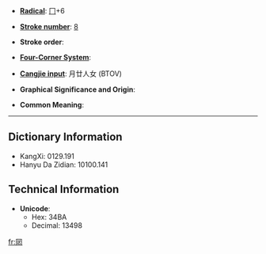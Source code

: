 * '''[[Wiktionary:Chinese radical index| Radical]]''': [[Wiktionary:Chinese radical index 冂|冂]]+6

* '''[[Wiktionary:Chinese total strokes index|Stroke number]]''': [[Wiktionary:Chinese total strokes index 8|8]]

* '''Stroke order''': 

* '''[[Wiktionary:Chinese four corner index|Four-Corner System]]''': 

* '''[[Wiktionary:Chinese Cangjie index|Cangjie input]]''': 月廿人女 (BTOV)

* '''Graphical Significance and Origin''': 

* '''Common Meaning''': 

----

== Dictionary Information ==

* KangXi: 0129.191
* Hanyu Da Zidian: 10100.141

== Technical Information ==

* '''Unicode''':
** Hex: 34BA
** Decimal: 13498

[[fr:㒺]]